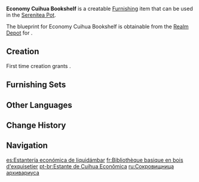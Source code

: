 {{Furnishing Infobox
|id             = 361203
|image          = Item Economy Cuihua Bookshelf.png
|category       = Large Furnishing
|subcategory    = Bookcase
|quality        = 4
|adeptal_energy = 90
|load           = 169
|reduced_load   = 127
|description    = A bookshelf constructed out of Cuihua Wood. It is not large, but it does still contain a fair number of books.<br />This is a good choice for those without the means to purchase a large bookshelf but who still have a decent number of them that need lining up.
|blueprint      = Realm Depot
}}
'''Economy Cuihua Bookshelf''' is a creatable [[Furnishing]] item that can be used in the [[Serenitea Pot]].

The blueprint for Economy Cuihua Bookshelf is obtainable from the [[Realm Depot]] for {{Item|Realm Currency|24|x=240}}.

==Creation==
First time creation grants {{Item|Trust|24|x=90}}.
{{Recipe
|type = Creation
|time = 16h
|Cuihua Wood = 16
|Red Dye = 8
|sort = Cuihua Wood;Red Dye
}}

==Furnishing Sets==
{{Craft Usage}}

==Other Languages==
{{Other Languages
|default_hidden = 1
|en      = Economy Cuihua Bookshelf
|zhs     = 萃华木经济书架
|zhs_rm  = Cuìhuá Mù Jīngjì Shūjià
|zht     = 萃華木經濟書架
|zht_rm  = Cuìhuá Mù Jīngjì Shūjià
|ja      = 萃華の格安本棚
|ja_rm   = Suika no Kakuyasu Hondana{{Assumed}}
|ko      = 저렴한 췌화나무 책장
|ko_rm   = Jeoryeomhan Chwehwanamu Sangja
|es      = Estantería económica de liquidámbar
|fr      = Bibliothèque basique en bois d'exquisetier
|ru      = Экономичная книжная полка из дерева цуйхуа
|th      = ชั้นวางหนังสือไม้ Cuihua ขนาดกะทัดรัด
|th_rm   = 
|vi      = Kệ Sách Gỗ Tụy Hoa Kinh Tế
|de      = Preiswertes Bücherregal aus Exquisitholz
|id      = Rak Buku Ekonomis dari Kayu Cuihua
|pt      = Estante de Cuihua Econômica
|tr      = Ekonomik Tsuihua Kitaplık
|it      = Libreria in legno cuihua economica
}}

==Change History==
{{Change History|1.5}}

==Navigation==
{{Furnishing Navbox|interior}}

[[es:Estantería económica de liquidámbar]]
[[fr:Bibliothèque basique en bois d'exquisetier]]
[[pt-br:Estante de Cuihua Econômica]]
[[ru:Сокровищница архивариуса]]